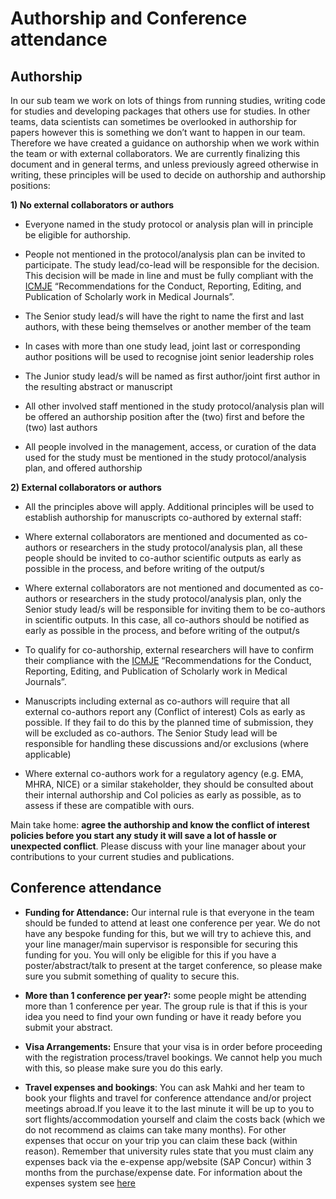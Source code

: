 # Authorship and Conference attendance

## Authorship

In our sub team we work on lots of things from running studies, writing code for studies and developing packages that others use for studies. In other teams, data scientists can sometimes be overlooked in authorship for papers however this is something we don't want to happen in our team. Therefore we have created a guidance on authorship when we work within the team or with external collaborators. We are currently finalizing this document and in general terms, and unless previously agreed otherwise in writing, these principles will be used to decide on authorship and authorship positions:

**1) No external collaborators or authors**

-   Everyone named in the study protocol or analysis plan will in principle be eligible for authorship.

-   People not mentioned in the protocol/analysis plan can be invited to participate. The study lead/co-lead will be responsible for the decision. This decision will be made in line and must be fully compliant with the [ICMJE](http://www.icmje.org/recommendations/) "Recommendations for the Conduct, Reporting, Editing, and Publication of Scholarly work in Medical Journals".

-   The Senior study lead/s will have the right to name the first and last authors, with these being themselves or another member of the team

-   In cases with more than one study lead, joint last or corresponding author positions will be used to recognise joint senior leadership roles

-   The Junior study lead/s will be named as first author/joint first author in the resulting abstract or manuscript

-   All other involved staff mentioned in the study protocol/analysis plan will be offered an authorship position after the (two) first and before the (two) last authors

-   All people involved in the management, access, or curation of the data used for the study must be mentioned in the study protocol/analysis plan, and offered authorship

**2) External collaborators or authors**

-   All the principles above will apply. Additional principles will be used to establish authorship for manuscripts co-authored by external staff:

-   Where external collaborators are mentioned and documented as co-authors or researchers in the study protocol/analysis plan, all these people should be invited to co-author scientific outputs as early as possible in the process, and before writing of the output/s

-   Where external collaborators are not mentioned and documented as co-authors or researchers in the study protocol/analysis plan, only the Senior study lead/s will be responsible for inviting them to be co-authors in scientific outputs. In this case, all co-authors should be notified as early as possible in the process, and before writing of the output/s

-   To qualify for co-authorship, external researchers will have to confirm their compliance with the [ICMJE](http://www.icmje.org/recommendations/) "Recommendations for the Conduct, Reporting, Editing, and Publication of Scholarly work in Medical Journals".

-   Manuscripts including external as co-authors will require that all external co-authors report any (Conflict of interest) CoIs as early as possible. If they fail to do this by the planned time of submission, they will be excluded as co-authors. The Senior Study lead will be responsible for handling these discussions and/or exclusions (where applicable)

-   Where external co-authors work for a regulatory agency (e.g. EMA, MHRA, NICE) or a similar stakeholder, they should be consulted about their internal authorship and CoI policies as early as possible, as to assess if these are compatible with ours.

Main take home: **agree the authorship and know the conflict of interest policies before you start any study it will save a lot of hassle or unexpected conflict**. Please discuss with your line manager about your contributions to your current studies and publications.

## Conference attendance

-   **Funding for Attendance:** Our internal rule is that everyone in the team should be funded to attend at least one conference per year. We do not have any bespoke funding for this, but we will try to achieve this, and your line manager/main supervisor is responsible for securing this funding for you. You will only be eligible for this if you have a poster/abstract/talk to present at the target conference, so please make sure you submit something of quality to secure this.

-   **More than 1 conference per year?:** some people might be attending more than 1 conference per year. The group rule is that if this is your idea you need to find your own funding or have it ready before you submit your abstract.

-   **Visa Arrangements:** Ensure that your visa is in order before proceeding with the registration process/travel bookings. We cannot help you much with this, so please make sure you do this early.

-   **Travel expenses and bookings**: You can ask Mahki and her team to book your flights and travel for conference attendance and/or project meetings abroad.If you leave it to the last minute it will be up to you to sort flights/accommodation yourself and claim the costs back (which we do not recommend as claims can take many months). For other expenses that occur on your trip you can claim these back (within reason). Remember that university rules state that you must claim any expenses back via the e-expense app/website (SAP Concur) within 3 months from the purchase/expense date. For information about the expenses system see [here](https://finance.admin.ox.ac.uk/claimants-expenses-guidance)
